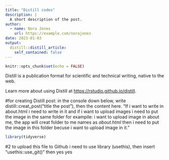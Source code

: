 ```yaml
---
title: "Distill codes"
description: |
  A short description of the post.
author:
  - name: Nora Jones
    url: https://example.com/norajones
date: 2023-01-03
output:
  distill::distill_article:
    self_contained: false
---
```



```r
knitr::opts_chunk$set(echo = FALSE)
```

Distill is a publication format for scientific and technical writing, native to the web.

Learn more about using Distill at <https://rstudio.github.io/distill>.

#for creating Distill post: in the console down below, write distill::creat_post("title the post"), then the content here. "If i want to write in about.html i need to write in it and if i want to upload images i need to put the image in the same folder for exampile: i want to upload image in about me, the app will creat folder to me names as *about.html* then i need to put the image in this folder becuse i want to upload image in it."
```r
library(tidyverse)
```

#2 to upload this file to Github i need to use library (usethis), then insert "usethis::use_git()" then yes yes 
```r

```


